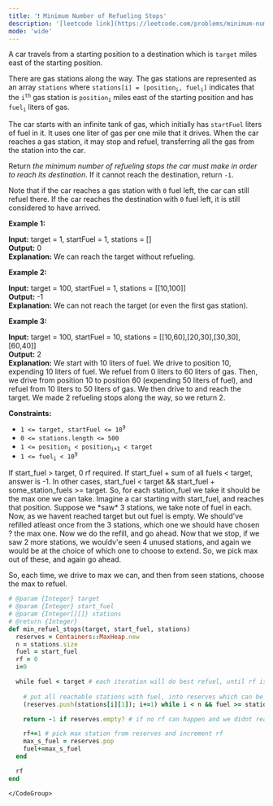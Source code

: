 ```yaml
---
title: '❗️ Minimum Number of Refueling Stops'
description: '[leetcode link](https://leetcode.com/problems/minimum-number-of-refueling-stops/description/)'
mode: 'wide'
---
```

<Tabs>
  <Tab title="Question" icon="circle-question" iconType="regular">
    <Card>
      <p>A car travels from a starting position to a destination which is <code>target</code> miles east of the starting position.</p>  <p>There are gas stations along the way. The gas stations are represented as an array <code>stations</code> where <code>stations[i] = [position<sub>i</sub>, fuel<sub>i</sub>]</code> indicates that the <code>i<sup>th</sup></code> gas station is <code>position<sub>i</sub></code> miles east of the starting position and has <code>fuel<sub>i</sub></code> liters of gas.</p>  <p>The car starts with an infinite tank of gas, which initially has <code>startFuel</code> liters of fuel in it. It uses one liter of gas per one mile that it drives. When the car reaches a gas station, it may stop and refuel, transferring all the gas from the station into the car.</p>  <p>Return <em>the minimum number of refueling stops the car must make in order to reach its destination</em>. If it cannot reach the destination, return <code>-1</code>.</p>  <p>Note that if the car reaches a gas station with <code>0</code> fuel left, the car can still refuel there. If the car reaches the destination with <code>0</code> fuel left, it is still considered to have arrived.</p>   <p><strong class="example">Example 1:</strong></p>   <strong>Input:</strong> target = 1, startFuel = 1, stations = [] <br/> <strong>Output:</strong> 0 <br/> <strong>Explanation:</strong> We can reach the target without refueling.   <p><strong class="example">Example 2:</strong></p>   <strong>Input:</strong> target = 100, startFuel = 1, stations = [[10,100]] <br/> <strong>Output:</strong> -1 <br/> <strong>Explanation:</strong> We can not reach the target (or even the first gas station).   <p><strong class="example">Example 3:</strong></p>   <strong>Input:</strong> target = 100, startFuel = 10, stations = [[10,60],[20,30],[30,30],[60,40]] <br/> <strong>Output:</strong> 2 <br/> <strong>Explanation:</strong> We start with 10 liters of fuel. We drive to position 10, expending 10 liters of fuel.  We refuel from 0 liters to 60 liters of gas. Then, we drive from position 10 to position 60 (expending 50 liters of fuel), and refuel from 10 liters to 50 liters of gas.  We then drive to and reach the target. We made 2 refueling stops along the way, so we return 2.    <p><strong>Constraints:</strong></p>  <ul>  <li><code>1 &lt;= target, startFuel &lt;= 10<sup>9</sup></code></li>  <li><code>0 &lt;= stations.length &lt;= 500</code></li>  <li><code>1 &lt;= position<sub>i</sub> &lt; position<sub>i+1</sub> &lt; target</code></li>  <li><code>1 &lt;= fuel<sub>i</sub> &lt; 10<sup>9</sup></code></li> </ul> 
    </Card>
  </Tab>
  <Tab title="Solution" icon="lightbulb" iconType="regular" >
    <Card>
      If start_fuel &gt; target, 0 rf required. If start_fuel + sum of all fuels &lt; target, answer is -1. In other cases, start_fuel &lt; target && start_fuel + some_station_fuels &gt;= target. So, for each station_fuel we take it should be the max one we can take. Imagine a car starting with start_fuel, and reaches that position. Suppose we *saw* 3 stations, we take note of fuel in each. Now, as we havent reached target but out fuel is empty. We should've refilled atleast once from the 3 stations, which one we should have chosen ? the max one. Now we do the refill, and go ahead. Now that we stop, if we saw 2 more stations, we wouldv'e seen 4 unused stations, and again we would be at the choice of which one to choose to extend. So, we pick max out of these, and again go ahead. 

So, each time, we drive to max we can, and then from seen stations, choose the max to refuel.
    </Card>
  <Expandable title="code">
    <CodeGroup dropdown>
```ruby title="Minimum Number of Refueling Stops" lines
# @param {Integer} target
# @param {Integer} start_fuel
# @param {Integer[][]} stations
# @return {Integer}
def min_refuel_stops(target, start_fuel, stations)  
  reserves = Containers::MaxHeap.new
  n = stations.size
  fuel = start_fuel
  rf = 0
  i=0

  while fuel < target # each iteration will do best refuel, until rf is enough to reach target
    
    # put all reachable stations with fuel, into reserves which can be used for rf
    (reserves.push(stations[i][1]); i+=1) while i < n && fuel >= stations[i][0]

    return -1 if reserves.empty? # if no rf can happen and we didnt reach target, it wasnt enough

    rf+=1 # pick max station from reserves and increment rf
    max_s_fuel = reserves.pop
    fuel+=max_s_fuel
  end

  rf
end
```
    </CodeGroup>
  </Expandable>
  </Tab>
</Tabs>